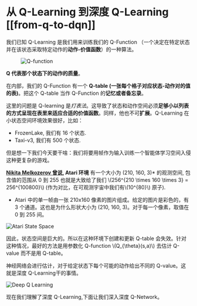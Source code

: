 # 从 Q-Learning 到深度 Q-Learning [[from-q-to-dqn]]

我们已知 Q-Learning 是我们用来训练我们的 Q-Function （一个决定在特定状态并在该状态采取特定动作的**动作-价值函数**）的一种算法。


<figure>
  <img src="https://raw.githubusercontent.com/innovation64/Picimg/main/Q-function.png" alt="Q-function"/>
</figure>

**Q 代表那个状态下的动作的质量**。

在内部，我们的 Q-Function 有一个 **Q-table (一张每个格子对应状态-动作对的值的表)**。把这个 Q-table 当作 Q-Function 的**记忆或者备忘录**。

这里的问题是 Q-learning 是*打表法*。这导致了状态和动作空间必须**足够小以列表的方式呈现在表里来适应合适的价值函数**。同样，他也不可**扩展**。Q-Learning 在小状态空间环境效果很好，比如：

- FrozenLake, 我们有 16 个状态.
- Taxi-v3, 我们有 500 个状态.

但是想一下我们今天要干啥：我们将要用帧作为输入训练一个智能体学习空间入侵这种更复杂的游戏。

**[Nikita Melkozerov 曾说](https://twitter.com/meln1k), Atari 环境** 有一个大小为 (210, 160, 3)* 的观测空间, 包含值的范围从 0 到 255 也就是大致给了我们 \\(256^{210 \times 160 \times 3} = 256^{100800}\\) (作为对比，在可观测宇宙中我们有\\(10^{80}\\) 原子).

* Atari 中的单一帧由一张 210x160 像素的图片组成。给定的图片是彩色的，有 3 个通道。这也是为什么形状大小为 (210, 160, 3)。对于每一个像素，取值在0 到 255 间。

<img src="https://raw.githubusercontent.com/innovation64/Picimg/main/atari.png" alt="Atari State Space"/>

因此，状态空间是巨大的。所以在这种环境下创建和更新 Q-table 会失效。针对这种情况，最好的方法是用参数化 Q-function \\(Q_{\theta}(s,a)\\) 去估计 Q-value 而不是用 Q-table。

神经网络会进行估计，对于给定状态下每个可能的动作给出不同的 Q-value。这就是深度 Q-Learning干的事情。

<img src="https://raw.githubusercontent.com/innovation64/Picimg/main/deep.png" alt="Deep Q Learning"/>

现在我们理解了深度 Q-Learning,下面让我们深入深度 Q-Network。